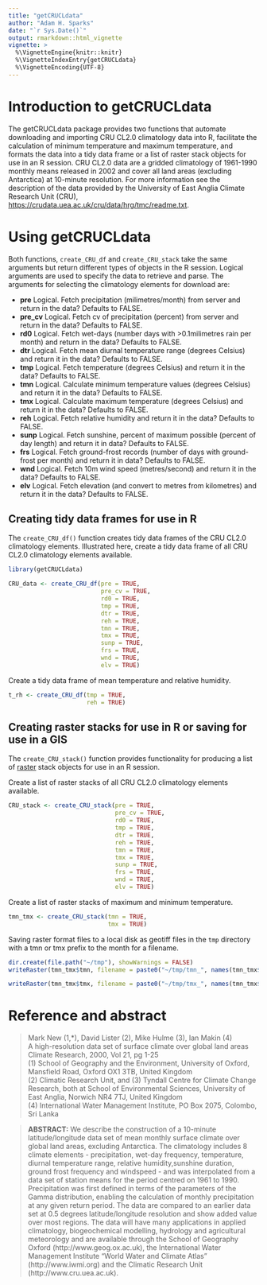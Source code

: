```yaml
---
title: "getCRUCLdata"
author: "Adam H. Sparks"
date: "`r Sys.Date()`"
output: rmarkdown::html_vignette
vignette: >
  %\VignetteEngine{knitr::knitr}
  %\VignetteIndexEntry{getCRUCLdata}
  %\VignetteEncoding{UTF-8}
---
```


# Introduction to getCRUCLdata

The getCRUCLdata package provides two functions that automate downloading and
importing CRU CL2.0 climatology data into R, facilitate the calculation of
minimum temperature and maximum temperature, and formats the data into a tidy
data frame or a list of raster stack objects for use in an R session. CRU CL2.0
data are a gridded climatology of 1961-1990 monthly means released in 2002 and
cover all land areas (excluding Antarctica) at 10-minute resolution. For
more information see the description of the data provided by the University of
East Anglia Climate Research Unit (CRU),
<https://crudata.uea.ac.uk/cru/data/hrg/tmc/readme.txt>.

# Using getCRUCLdata
Both functions, `create_CRU_df` and `create_CRU_stack` take the same arguments
but return different types of objects in the R session. Logical arguments are
used to specify the data to retrieve and parse. The arguments for selecting the
climatology elements for download are:  

* **pre** Logical. Fetch precipitation (milimetres/month) from server and
return in the data? Defaults to FALSE.  
* **pre_cv** Logical. Fetch cv of precipitation (percent) from server and
return in the data? Defaults to FALSE.  
* **rd0** Logical. Fetch wet-days (number days with >0.1milimetres rain per
month) and return in the data? Defaults to FALSE.  
* **dtr** Logical. Fetch mean diurnal temperature range (degrees Celsius)
and return it in the data? Defaults to FALSE.  
* **tmp** Logical. Fetch temperature (degrees Celsius) and return it in the
data? Defaults to FALSE.  
* **tmn** Logical. Calculate minimum temperature values (degrees Celsius)
and return it in the data? Defaults to FALSE.  
* **tmx** Logical. Calculate maximum temperature (degrees Celsius) and return
it in the data? Defaults to FALSE.  
* **reh** Logical. Fetch relative humidity and return it in the data?
Defaults to FALSE.  
* **sunp** Logical. Fetch sunshine, percent of maximum possible (percent of
day length) and return it in data? Defaults to FALSE.  
* **frs** Logical. Fetch ground-frost records (number of days with ground-
frost per month) and return it in data? Defaults to FALSE.  
* **wnd** Logical. Fetch 10m wind speed (metres/second) and return it in the
data? Defaults to FALSE.  
* **elv** Logical. Fetch elevation (and convert to metres from kilometres) and
return it in the data? Defaults to FALSE.  

## Creating tidy data frames for use in R

The `create_CRU_df()` function creates tidy data frames of the CRU CL2.0 climatology elements. Illustrated here, create a tidy data frame of all CRU CL2.0 climatology elements available.

```r
library(getCRUCLdata)

CRU_data <- create_CRU_df(pre = TRUE,
                          pre_cv = TRUE,
                          rd0 = TRUE,
                          tmp = TRUE,
                          dtr = TRUE,
                          reh = TRUE,
                          tmn = TRUE,
                          tmx = TRUE,
                          sunp = TRUE,
                          frs = TRUE,
                          wnd = TRUE,
                          elv = TRUE)
```

Create a tidy data frame of mean temperature and relative humidity.

```r
t_rh <- create_CRU_df(tmp = TRUE,
                      reh = TRUE)
```

## Creating raster stacks for use in R or saving for use in a GIS
The `create_CRU_stack()` function provides functionality for producing a list of [raster](https://CRAN.R-project.org/package=raster) stack objects for use in an R session.

Create a list of raster stacks of all CRU CL2.0 climatology elements available.

```r
CRU_stack <- create_CRU_stack(pre = TRUE,
                              pre_cv = TRUE,
                              rd0 = TRUE,
                              tmp = TRUE,
                              dtr = TRUE,
                              reh = TRUE,
                              tmn = TRUE,
                              tmx = TRUE,
                              sunp = TRUE,
                              frs = TRUE,
                              wnd = TRUE,
                              elv = TRUE)
```

Create a list of raster stacks of maximum and minimum temperature.
```r
tmn_tmx <- create_CRU_stack(tmn = TRUE,
                            tmx = TRUE)
```

Saving raster format files to a local disk as geotiff files in the `tmp` directory with a tmn or tmx prefix to the month for a filename.

```r
dir.create(file.path("~/tmp"), showWarnings = FALSE)
writeRaster(tmn_tmx$tmn, filename = paste0("~/tmp/tmn_", names(tmn_tmx$tmn)), bylayer = TRUE, format = "GTiff")

writeRaster(tmn_tmx$tmx, filename = paste0("~/tmp/tmx_", names(tmn_tmx$tmn)), bylayer = TRUE, format = "GTiff")
```

# Reference and abstract

> Mark New (1,*), David Lister (2), Mike Hulme (3), Ian Makin (4)  
A high-resolution data set of surface climate over global land areas
Climate Research, 2000, Vol 21, pg 1-25  
(1) School of Geography and the Environment, University of Oxford, 
    Mansfield Road, Oxford OX1 3TB, United Kingdom  
(2) Climatic Research Unit, and (3) Tyndall Centre for Climate Change Research,
    both at School of Environmental Sciences, University of East Anglia,
    Norwich NR4 7TJ, United Kingdom  
(4) International Water Management Institute, PO Box 2075, Colombo, Sri Lanka

> **ABSTRACT:** We describe the construction of a 10-minute latitude/longitude data
set of mean monthly surface climate over global land areas, excluding Antarctica.
The climatology includes 8 climate elements - precipitation, wet-day frequency,
temperature, diurnal temperature range, relative humidity,sunshine duration,
ground frost frequency and windspeed - and was interpolated from a data set
of station means for the period centred on 1961 to 1990. Precipitation was first
defined in terms of the parameters of the Gamma distribution, enabling the 
calculation of monthly precipitation at any given return period. The data are
compared to an earlier data set at 0.5 degrees latitude/longitude resolution and
show added value over most regions. The data will have many applications in
applied climatology, biogeochemical modelling, hydrology and agricultural
meteorology and are available through the School of Geography Oxford 
(http://www.geog.ox.ac.uk), the International Water Management Institute
"World Water and Climate Atlas" (http://www.iwmi.org) and the Climatic
Research Unit (http://www.cru.uea.ac.uk).

